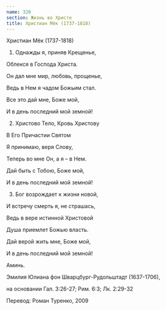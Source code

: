 ```yaml
---
name: 320
section: Жизнь во Христе
title: Христиан Мёк (1737-1818)
---
```

Христиан Мёк (1737-1818)


1. Однажды я, приняв Крещенье,

Облекся в Господа Христа.

Он дал мне мир, любовь, прощенье,

Ведь в Нем я чадом Божьим стал.

Все это дай мне, Боже мой,

И в день последний мой земной!


2. Христово Тело, Кровь Христову

В Его Причастии Святом

Я принимаю, веря Слову,

Теперь во мне Он, а я – в Нем.

Дай быть с Тобою, Боже мой,

И в день последний мой земной!


3. Бог возрождает к жизни новой,

И встречу смерть я, не страшась,

Ведь в вере истинной Христовой

Душа приемлет Божью власть.

Дай верой жить мне, Боже мой,

И в день последний мой земной!


Аминь.


Эмилия Юлиана фон Шварцбург-Рудольштадт (1637-1706),

на основании Гал. 3:26-27; Рим. 6:3; Лк. 2:29-32

Перевод: Роман Туренко, 2009